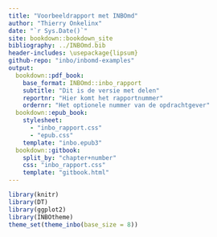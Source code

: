```yaml
--- 
title: "Voorbeeldrapport met INBOmd"
author: "Thierry Onkelinx"
date: "`r Sys.Date()`"
site: bookdown::bookdown_site
bibliography: ../INBOmd.bib
header-includes: \usepackage{lipsum}
github-repo: "inbo/inbomd-examples"
output:
  bookdown::pdf_book:
    base_format: INBOmd::inbo_rapport
    subtitle: "Dit is de versie met delen"
    reportnr: "Hier komt het rapportnummer"
    ordernr: "Het optionele nummer van de opdrachtgever"
  bookdown::epub_book:
    stylesheet: 
      - "inbo_rapport.css"
      - "epub.css"
    template: "inbo.epub3"
  bookdown::gitbook:
    split_by: "chapter+number"
    css: "inbo_rapport.css"
    template: "gitbook.html"
---
```


```r
library(knitr)
library(DT)
library(ggplot2)
library(INBOtheme)
theme_set(theme_inbo(base_size = 8))
```
